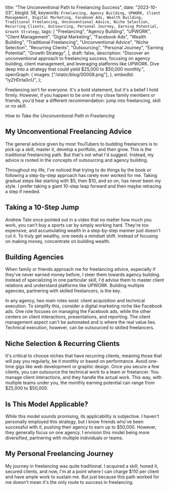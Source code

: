  title: "The Unconventional Path to Freelancing Success",
 date: "2023-10-03",
 blogId: 58,
 keywords: `Freelancing, Agency Building, UPWORK, Client Management, Digital Marketing, Facebook Ads, Wealth Building, Traditional Freelancing, Unconventional Advice, Niche Selection, Recurring Clients, Outsourcing, Personal Journey, Earning Potential, Growth Strategy`,
 tags: [
  "Freelancing",
  "Agency Building",
  "UPWORK",
  "Client Management",
  "Digital Marketing",
  "Facebook Ads",
  "Wealth Building",
  "Traditional Freelancing",
  "Unconventional Advice",
  "Niche Selection",
  "Recurring Clients",
  "Outsourcing",
  "Personal Journey",
  "Earning Potential",
  "Growth Strategy",
 ],
 draft: false,
 description:
  "Discover an unconventional approach to freelancing success, focusing on agency building, client management, and leveraging platforms like UPWORK. Dive deep into a strategy that could yield $25,000 to $50,000 monthly.",
 openGraph: {
  images: ["/static/blog/00008.png"],
 },
 embedId: "lyZHDrla0cU",
};

<BlogHeader metadata={metadata} />

Freelancing isn't for everyone. It's a bold statement, but it's a belief I hold firmly. However, if you happen to be one of my close family members or friends, you'd hear a different recommendation: jump into freelancing, skill or no skill.

_How to Take the Unconventional Path in Freelancing_

## My Unconventional Freelancing Advice

The general advice given by most YouTubers to budding freelancers is to pick up a skill, master it, develop a portfolio, and then grow. This is the traditional freelancing path. But that's not what I'd suggest. Instead, my advice is rooted in the concepts of outsourcing and agency building.

Throughout my life, I've noticed that trying to do things by the book or following a step-by-step approach has rarely ever worked for me. Taking gradual steps like starting with $5, then $10, and so on, has never been my style. I prefer taking a giant 10-step leap forward and then maybe retracing a step if needed.

## Taking a 10-Step Jump

Andrew Tate once pointed out in a video that no matter how much you work, you can't buy a sports car by simply working hard. They're too expensive, and accumulating wealth in a step-by-step manner just doesn't cut it. To truly get wealthy, one needs a mindset shift. Instead of focusing on making money, concentrate on building wealth.

## Building Agencies

When family or friends approach me for freelancing advice, especially if they've never earned money before, I steer them towards agency building. Instead of specializing in one particular skill, I'd advise them to master client relations and understand platforms like UPWORK. Building multiple agencies, partnering with skilled freelancers, is the key.

In any agency, two main roles exist: client acquisition and technical execution. To simplify this, consider a digital marketing niche like Facebook ads. One role focuses on managing the Facebook ads, while the other centers on client interactions, presentations, and reporting. The client management aspect can't be automated and is where the real value lies. Technical execution, however, can be outsourced to skilled freelancers.

## Niche Selection & Recurring Clients

It's critical to choose niches that have recurring clients, meaning those that will pay you regularly, be it monthly or based on performance. Avoid one-time gigs like web development or graphic design. Once you secure a few clients, you can outsource the technical work to a team or freelancer. You manage client interactions, and they handle the actual work. This way, with multiple teams under you, the monthly earning potential can range from $25,000 to $50,000.

## Is This Model Applicable?

While this model sounds promising, its applicability is subjective. I haven't personally employed this strategy, but I know friends who've been successful with it, pushing their agency to earn up to $50,000. However, they generally focus on one agency. I envision this model being more diversified, partnering with multiple individuals or teams.

## My Personal Freelancing Journey

My journey in freelancing was quite traditional. I acquired a skill, honed it, secured clients, and now, I'm at a point where I can charge $110 per client and have ample work to sustain me. But just because this path worked for me doesn't mean it's the only route to success in freelancing.

<Note
 title='End Note'
 content='Explore your options, consider building agencies, or maybe even take the traditional route. The most crucial aspect is to start somewhere. Best of luck in your freelancing journey and until next time, goodbye!'
/>
